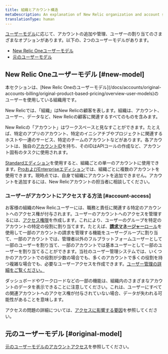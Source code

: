 ```yaml
---
title: 組織とアカウント構造
metaDescription: An explanation of New Relic organization and account structure.
translationType: human
---
```


[ユーザーモデル](/docs/accounts/original-accounts-billing/original-users-roles/overview-user-models)に応じて、アカウントの追加や管理、ユーザーの割り当てのさまざまなオプションがあります。以下の、2つのユーザーモデルがあります。

* [New Relic Oneユーザーモデル](#new-model)
* [元のユーザーモデル](/docs/accounts/original-accounts-billing/original-users-roles/original-account-structure)

## New Relic Oneユーザーモデル [#new-model]

<Callout variant="important">
  本セクションは、[New Relic Oneのユーザーモデル](/docs/accounts/original-accounts-billing/original-product-based-pricing/overview-user-models)のユーザーを使用している組織用です。
</Callout>

New Relicでは、「組織」はNew Relicの顧客を表します。組織は、アカウント、ユーザー、データなど、New Relicの顧客に関連するすべてのものを含みます。

New Relicの「アカウント」はワークスペースと見なすことができます。たとえば、特定のアプリのアカウント、特定のイニシアチブやプロジェクトに関連するホストや一連のサービス、特定のチームのアカウントなどがあります。各アカウントは、独自の[アカウントID](/docs/accounts/accounts-billing/account-setup/account-id)を持ち、そのIDはAPIコールの作成など、アカウント固有のタスクに使用されます。

[Standardエディション](https://newrelic.com/pricing)を使用すると、組織ごとの単一のアカウントに使用できます。[ProおよびEnterpriseエディション](https://newrelic.com/pricing)では、組織ごとに複数のアカウントを使用できます。現時点では、自身で組織にアカウントを追加できません。アカウントを追加するには、New Relicアカウントの担当者に相談してください。

### ユーザーがアカウントにアクセスする方法 [#account-access]

お客様の組織のNew Relicユーザーには、職務と責任に関連する特定のアカウントへのアクセス権が付与されます。ユーザーのアカウントへのアクセスを管理するには、[アクセス権限](/docs/accounts/accounts-billing/new-relic-one-user-management/user-management-concepts#understand-concepts)を作成します。これにより、ユーザーのグループを特定のアカウントの特定の役割に割り当てます。たとえば、[**請求マネージャー**ロール](/docs/accounts/accounts-billing/new-relic-one-user-management/user-management-concepts#standard-roles)を使用して一部のアカウントの請求を管理する機能をユーザーグループに割り当て、一部のアカウントでは、管理者以外のフルプラットフォームユーザーとして一部のユーザーを割り当て、一部のアカウントでは基本ユーザーとして一部のユーザーを割り当てることができます。当社のユーザー管理システムでは、いくつかのアカウントでの役割が少数の場合でも、多くのアカウントで多くの役割を持つ複雑な場合でも、必要なユーザーアクセスを作成できます。[ユーザー管理の詳細をご覧ください。](/docs/accounts/accounts-billing/new-relic-one-user-management/)

ダッシュボードやワークロードなどの一部の機能は、組織内のさまざまなアカウントのデータを表示できることに注意してください。これは、ユーザーにすべての関連アカウントへのアクセス権が付与されていない場合、データが失われる可能性があることを意味します。

アクセスの問題の詳細については、[アクセスに影響する要因](/docs/accounts/accounts-billing/account-structure/factors-affecting-access-features-data/)を参照してください。

## 元のユーザーモデル [#original-model]

[元のユーザーモデルのアカウントアクセス](/docs/accounts/original-accounts-billing/original-users-roles/original-account-structure)を参照してください。